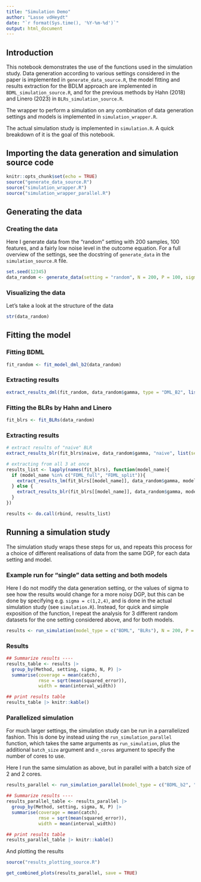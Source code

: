 ```yaml
---
title: "Simulation Demo"
author: "Lasse vdHeydt"
date: "`r format(Sys.time(), '%Y-%m-%d')`"
output: html_document
---
```


## Introduction

This notebook demonstrates the use of the functions used in the simulation study. 
Data generation according to various settings considered in the paper is implemented in `generate_data_source.R`, the model fitting and results extraction for the BDLM approach are implemented in `BDML_simulation_source.R`, and for the previous methods by Hahn (2018) and Linero (2023) in `BLRs_simulation_source.R`. 

The wrapper to perform a simulation on any combination of data generation settings and models is implemented in `simulation_wrapper.R`.

The actual simulation study is implemented in `simulation.R`. A quick breakdown of it is the goal of this notebook.


## Importing the data generation and simulation source code
```r
knitr::opts_chunk$set(echo = TRUE)
source("generate_data_source.R")
source("simulation_wrapper.R")
source("simulation_wrapper_parallel.R")
```

## Generating the data

### Creating the data

Here I generate data from the "random" setting with 200 samples, 100 features, and a fairly low noise level in the outcome equation. For a full overview of the settings, see the docstring of `generate_data` in the `simulation_source.R` file.

```r
set.seed(12345)
data_random <- generate_data(setting = "random", N = 200, P = 100, sigma = 1)
```

### Visualizing the data

Let's take a look at the structure of the data

```r
str(data_random)
```

## Fitting the model

### Fitting BDML

```r
fit_random <- fit_model_dml_b2(data_random)
```

### Extracting results

```r
extract_results_dml(fit_random, data_random$gamma, type = "DML_B2", list(setting = "random", N = 200, P = 100, sigma = 1))
```

### Fitting the BLRs by Hahn and Linero

```r
fit_blrs <- fit_BLRs(data_random)
```

### Extracting results

```r
# extract results of "naive" BLR
extract_results_blr(fit_blrs$naive, data_random$gamma, "naive", list(setting = "random", N = 200, P = 100, sigma = 1))
```

```r
# extracting from all 3 at once
results_list <- lapply(names(fit_blrs), function(model_name){
  if (model_name %in% c("FDML_full", "FDML_split")){
    extract_results_lm(fit_blrs[[model_name]], data_random$gamma, model_name, list(setting = "random", N = 200, P = 100, sigma = 1))
  } else {
    extract_results_blr(fit_blrs[[model_name]], data_random$gamma, model_name, list(setting = "random", N = 200, P = 100, sigma = 1))
  }
})

results <- do.call(rbind, results_list)
```

## Running a simulation study 

The simulation study wraps these steps for us, and repeats this process for a choice of different realisations of data from the same DGP, for each data setting and model.

### Example run for "single" data setting and both models

Here I do not modify the data generation setting, or the values of sigma to see how the results would change for a more noisy DGP, but this can be done by specifying e.g. `sigma = c(1,2,4)`, and is done in the actual simulation study (see `simulation.R`). Instead, for quick and simple exposition of the function, I repeat the analysis for 3 different random datasets for the one setting considered above, and for both models.

```r
results <- run_simulation(model_type = c("BDML", "BLRs"), N = 200, P = 100, setting = "random", sigma = 1, simulation_size = 3)
```

### Results

```r
## Summarize results ----
results_table <- results |>
  group_by(Method, setting, sigma, N, P) |>
  summarise(coverage = mean(catch), 
            rmse = sqrt(mean(squared_error)), 
            width = mean(interval_width))

## print results table
results_table |> knitr::kable()
```

### Parallelized simulation

For much larger settings, the simulation study can be run in a parrallelized fashion. This is done by instead using the `run_simulation_parallel` function, which takes the same arguments as `run_simulation`, plus the additional `batch_size` argument and `n_cores` argument to specify the number of cores to use.

Here I run the same simulation as above, but in parallel with a batch size of 2 and 2 cores.

```r
results_parallel <- run_simulation_parallel(model_type = c("BDML_b2", "BDML_r2d2", "BLRs"), N = 200, P = 100, setting = "fixed", sigma = c(1,2,4), simulation_size = 1, batch_size = 4, n_cores = 2)

## Summarize results ----
results_parallel_table <- results_parallel |>
  group_by(Method, setting, sigma, N, P) |>
  summarise(coverage = mean(catch), 
            rmse = sqrt(mean(squared_error)), 
            width = mean(interval_width))

## print results table
results_parallel_table |> knitr::kable()
```

And plotting the results

```r
source("results_plotting_source.R")

get_combined_plots(results_parallel, save = TRUE)
```
